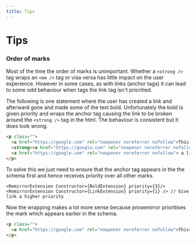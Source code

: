 ```yaml
---
title: Tips
---
```


# Tips

### Order of marks

Most of the time the order of marks is unimportant. Whether a `<strong />` tag wraps an `<em />` tag
or visa versa has little impact on the user experience. However in some cases, as with links (anchor
tags) it can lead to some odd behaviour when tags the link tag isn't prioritied.

The following is one statement where the user has created a link and afterward gone and made some of
the text bold. Unfortunately the bold is given priority and wraps the anchor tag causing the link to
be broken around the `<strong />` tag in the html. The behaviour is consistent but it does look
wrong.

```html
<p class="">
  <a href="https://google.com" rel="noopener noreferrer nofollow">This </a>
  <strong><a href="https://google.com" rel="noopener noreferrer nofollow">IS</a></strong>
  <a href="https://google.com" rel="noopener noreferrer nofollow"> a link</a>
</p>
```

To solve this we just need to ensure that the anchor tag appears in the the schema first and hence
receives priority over all other marks.

```tsx
<RemirrorExtension Constructor={BoldExtension} priority={3}/>
<RemirrorExtension Constructor={LinkExtension} priority={1} /> // Give link a higher priority
```

Now the wrapping makes a lot more sense because prosemirror prioritises the mark which appears
earlier in the schema.

```html
<p class="">
  <a href="https://google.com" rel="noopener noreferrer nofollow">This<strong>IS</strong> a link</a>
</p>
```

